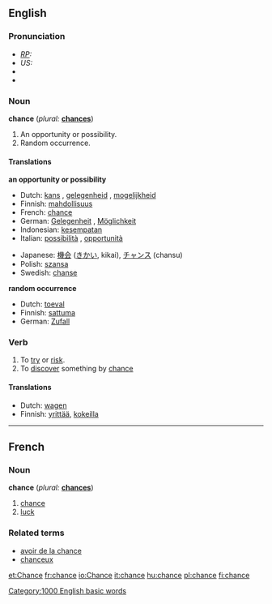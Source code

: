 ==English==

{{rank|filled|visit|follow|639|chance|happened|broken|trouble}}

===Pronunciation===
* ''[[RP]]:'' {{IPA|/tʃɑːns/}}
* ''US:'' {{IPA|/tʃæns/}}
* {{audio|en-uk-chance.ogg|Audio (UK)}}
* {{audio|en-us-chance.ogg|Audio (US)}}

===Noun===
'''chance'''  (''plural:'' '''[[chances]]''')
# An opportunity or possibility.
# Random occurrence.

====Translations====
'''an opportunity or possibility'''
{{top}}
*Dutch: [[kans]] {{f}}, [[gelegenheid]] {{f}}, [[mogelijkheid]] {{f}}
*Finnish: [[mahdollisuus]]
*French: [[chance]]
*German: [[Gelegenheit]] {{f}}, [[Möglichkeit]] {{f}}
*Indonesian: [[sempat|kesempatan]]
*Italian: [[possibilità]] {{f}}, [[opportunità]] {{f}}
{{mid}}
*Japanese: [[機会]] ([[きかい]], kikai), [[チャンス]] (chansu)
*Polish: [[szansa]] {{f}}
*Swedish: [[chanse]]
{{bottom}}

'''random occurrence'''
{{top}}
*Dutch: [[toeval]] {{n}}
*Finnish: [[sattuma]]
*German: [[Zufall]] {{m}}
{{mid}}
{{bottom}}

===Verb===
{{en-infl-reg-other-e|chanc|e}}
# To [[try]] or [[risk]].
# To [[discover]] something by [[chance]]

====Translations====
{{top}}
*Dutch: [[wagen]] {{n}}
*Finnish: [[yrittää]], [[kokeilla]]
{{mid}}
{{bottom}}

[[Category:1000 English basic words]]

----

==French==

===Noun===
'''chance'''  (''plural:'' '''[[chances]]''')
# [[chance]]
# [[luck]]

===Related terms===
* [[avoir de la chance]]
* [[chanceux]]

[[et:Chance]]
[[fr:chance]]
[[io:Chance]]
[[it:chance]]
[[hu:chance]]
[[pl:chance]]
[[fi:chance]]